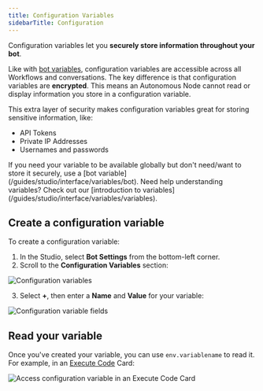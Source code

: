 ```yaml
---
title: Configuration Variables
sidebarTitle: Configuration
---
```


Configuration variables let you **securely store information throughout your bot**.

Like with [bot variables](/guides/studio/interface/variables/bot.mdx), configuration variables are accessible across all Workflows and conversations. The key difference is that configuration variables are **encrypted**. This means an Autonomous Node cannot read or display information you store in a configuration variable.

This extra layer of security makes configuration variables great for storing sensitive information, like:

- API Tokens
- Private IP Addresses
- Usernames and passwords

<Note>
    If you need your variable to be available globally but don't need/want to store it securely, use a [bot variable](/guides/studio/interface/variables/bot).
</Note>

<Tip>
    Need help understanding variables? Check out our [introduction to variables](/guides/studio/interface/variables/variables).
</Tip>

## Create a configuration variable

To create a configuration variable:

1. In the Studio, select **Bot Settings** from the bottom-left corner.
2. Scroll to the **Configuration Variables** section:

![Configuration variables](/guides/studio/interface/variables/configuration-variables.png)

3. Select **+**, then enter a **Name** and **Value** for your variable:

![Configuration variable fields](/guides/studio/interface/variables/configuration-fields.png)

## Read your variable

Once you've created your variable, you can use `env.variablename` to read it. For example, in an [Execute Code](/guides/studio/cards/execute) Card:

![Access configuration variable in an Execute Code Card](/guides/studio/interface/variables/access-config-var.png)
